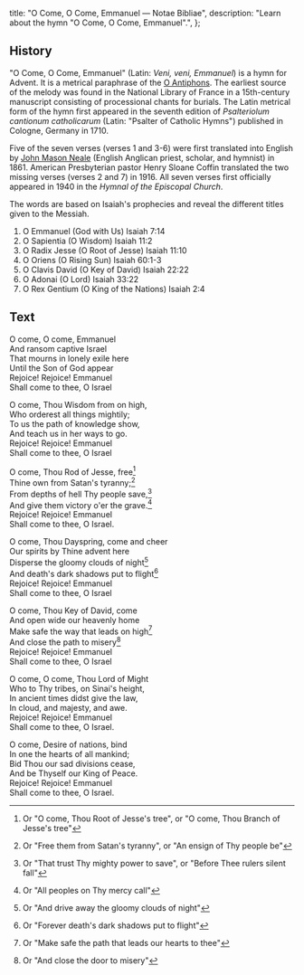   title: "O Come, O Come, Emmanuel — Notae Bibliae",
  description: "Learn about the hymn \"O Come, O Come, Emmanuel\".",
};

<Initial text="O Come, O Come, Emmanuel" />

## History

"O Come, O Come, Emmanuel" (Latin: *Veni, veni, Emmanuel*) is a hymn for Advent. It is a metrical paraphrase of the [O Antiphons](/glossary/liturgical-terms#o-antiphons). The earliest source of the melody was found in the National Library of France in a 15th-century manuscript consisting of processional chants for burials. The Latin metrical form of the hymn first appeared in the seventh edition of *Psalteriolum cantionum catholicarum* (Latin: "Psalter of Catholic Hymns") published in Cologne, Germany in 1710.

Five of the seven verses (verses 1 and 3-6) were first translated into English by [John Mason Neale](/liturgy/music/composers/john-mason-neale) (English Anglican priest, scholar, and hymnist) in 1861. American Presbyterian pastor Henry Sloane Coffin translated the two missing verses (verses 2 and 7) in 1916. All seven verses first officially appeared in 1940 in the *Hymnal of the Episcopal Church*.

The words are based on Isaiah's prophecies and reveal the different titles given to the Messiah.

1. O Emmanuel (God with Us) Isaiah 7:14
2. O Sapientia (O Wisdom) Isaiah 11:2
3. O Radix Jesse (O Root of Jesse) Isaiah 11:10
4. O Oriens (O Rising Sun) Isaiah 60:1-3
5. O Clavis David (O Key of David) Isaiah 22:22
6. O Adonai (O Lord) Isaiah 33:22
7. O Rex Gentium (O King of the Nations) Isaiah 2:4

## Text

O come, O come, Emmanuel<br/>
And ransom captive Israel<br/>
That mourns in lonely exile here<br/>
Until the Son of God appear<br/>
Rejoice! Rejoice! Emmanuel<br/>
Shall come to thee, O Israel

O come, Thou Wis­dom from on high,<br/>
Who or­der­est all things migh­ti­ly;<br/>
To us the path of know­ledge show,<br/>
And teach us in her ways to go.<br/>
Rejoice! Rejoice! Emmanuel<br/>
Shall come to thee, O Israel

O come, Thou Rod of Jesse, free[^1]<br/>
Thine own from Satan's tyranny;[^2]<br/>
From depths of hell Thy people save,[^3]<br/>
And give them victory o'er the grave.[^4]<br/>
Rejoice! Rejoice! Emmanuel<br/>
Shall come to thee, O Israel.

O come, Thou Dayspring, come and cheer<br/>
Our spirits by Thine advent here<br/>
Disperse the gloomy clouds of night[^5]<br/>
And death's dark shadows put to flight[^6]<br/>
Rejoice! Rejoice! Emmanuel<br/>
Shall come to thee, O Israel

O come, Thou Key of David, come<br/>
And open wide our heavenly home<br/>
Make safe the way that leads on high[^7]<br/>
And close the path to misery[^8]<br/>
Rejoice! Rejoice! Emmanuel<br/>
Shall come to thee, O Israel

O come, O come, Thou Lord of Might<br/>
Who to Thy tribes, on Sinai's height,<br/>
In ancient times didst give the law,<br/>
In cloud, and majesty, and awe.<br/>
Rejoice! Rejoice! Emmanuel<br/>
Shall come to thee, O Israel.

O come, Desire of na­tions, bind<br/>
In one the hearts of all man­kind;<br/>
Bid Thou our sad di­vi­sions cease,<br/>
And be Thy­self our King of Peace.<br/>
Rejoice! Rejoice! Emmanuel<br/>
Shall come to thee, O Israel.

[^1]: Or "O come, Thou Root of Jes­se's tree", or "O come, Thou Branch of Jesse's tree"
[^2]: Or "Free them from Satan's tyranny", or "An en­sign of Thy peo­ple be"
[^3]: Or "That trust Thy mighty power to save", or "Before Thee rul­ers si­lent fall"
[^4]: Or "All peo­ples on Thy mer­cy call"
[^5]: Or "And drive away the gloomy clouds of night"
[^6]: Or "Forever death's dark shadows put to flight"
[^7]: Or "Make safe the path that leads our hearts to thee"
[^8]: Or "And close the door to misery"
